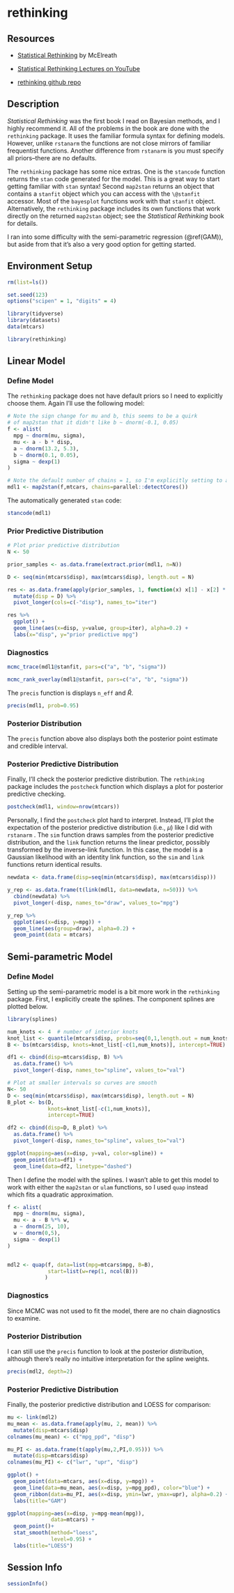 # rethinking {#rethinking}

## Resources

- [Statistical Rethinking](https://xcelab.net/rm/statistical-rethinking/) by McElreath

- [Statistical Rethinking Lectures on YouTube](https://www.youtube.com/channel/UCNJK6_DZvcMqNSzQdEkzvzA/featured)

- [rethinking github repo](https://github.com/rmcelreath/rethinking)

## Description

_Statistical Rethinking_ was the first book I read on Bayesian methods, and I highly recommend it. All of the problems in the book are done with the `rethinking` package. It uses the familiar formula syntax for defining models. However, unlike `rstanarm` the functions are not close mirrors of familiar frequentist functions. Another difference from `rstanarm` is you must specify all priors--there are no defaults. 

The `rethinking` package has some nice extras. One is the `stancode` function returns the `stan` code generated for the model.  This is a great way to start getting familiar with `stan` syntax! Second `map2stan` returns an object that contains a `stanfit` object which you can access with the `\@stanfit` accessor.  Most of the `bayesplot` functions work with that `stanfit` object. Alternatively, the `rethinking` package includes its own functions that work directly on the returned `map2stan` object; see the _Statistical Rethinking_ book for details.

I ran into some difficulty with the semi-parametric regression (\@ref(GAM)), but aside from that it's also a very good option for getting started.

## Environment Setup

```r
rm(list=ls())

set.seed(123)
options("scipen" = 1, "digits" = 4)

library(tidyverse)
library(datasets)
data(mtcars)

library(rethinking)

```

## Linear Model

### Define Model

The `rethinking` package does not have default priors so I need to explicitly choose them.  Again I'll use the following model:

\begin{align*}
  mpg &\sim N(\mu, \sigma^2) \\
  \mu &= a + b*disp \\
  a &\sim Normal(13.2,5.3^2) \\
  b &\sim Normal(-0.1, 0.05^2) \\
  \sigma &\sim Exponential(1)
\end{align*}

```r
# Note the sign change for mu and b, this seems to be a quirk
# of map2stan that it didn't like b ~ dnorm(-0.1, 0.05)
f <- alist(
  mpg ~ dnorm(mu, sigma),
  mu <- a - b * disp,
  a ~ dnorm(13.2, 5.3),
  b ~ dnorm(0.1, 0.05),
  sigma ~ dexp(1)
)

# Note the default number of chains = 1, so I'm explicitly setting to available cores
mdl1 <- map2stan(f,mtcars, chains=parallel::detectCores())
```

The automatically generated `stan` code:

```r
stancode(mdl1)
```

### Prior Predictive Distribution {#rethinkingprior}

```r
# Plot prior predictive distribution
N <- 50

prior_samples <- as.data.frame(extract.prior(mdl1, n=N))

D <- seq(min(mtcars$disp), max(mtcars$disp), length.out = N)

res <- as.data.frame(apply(prior_samples, 1, function(x) x[1] - x[2] * (D-mean(mtcars$disp)))) %>%
  mutate(disp = D) %>%
  pivot_longer(cols=c(-"disp"), names_to="iter") 

res %>%
  ggplot() +
  geom_line(aes(x=disp, y=value, group=iter), alpha=0.2) +
  labs(x="disp", y="prior predictive mpg")
```

### Diagnostics

```r
mcmc_trace(mdl1@stanfit, pars=c("a", "b", "sigma"))
```


```r
mcmc_rank_overlay(mdl1@stanfit, pars=c("a", "b", "sigma"))
```

The `precis` function is displays `n_eff` and $\widehat{R}$.

```r
precis(mdl1, prob=0.95)
```

### Posterior Distribution

The `precis` function above also displays both the posterior point estimate and credible interval.

### Posterior Predictive Distribution

Finally, I'll check the posterior predictive distribution. The `rethinking` package includes the `postcheck` function which displays a plot for posterior predictive checking.

```r
postcheck(mdl1, window=nrow(mtcars))
```

Personally, I find the `postcheck` plot hard to interpret.  Instead, I'll plot the expectation of the posterior predictive distribution (i.e., $\mu$) like I did with `rstanarm` . The `sim` function draws samples from the posterior predictive distribution, and the `link` function returns the linear predictor, possibly transformed by the inverse-link function. In this case, the model is a Gaussian likelihood with an identity link function, so the `sim` and `link` functions return identical results.

```r
newdata <- data.frame(disp=seq(min(mtcars$disp), max(mtcars$disp)))

y_rep <- as.data.frame(t(link(mdl1, data=newdata, n=50))) %>%
  cbind(newdata) %>%
  pivot_longer(-disp, names_to="draw", values_to="mpg")

y_rep %>%
  ggplot(aes(x=disp, y=mpg)) +
  geom_line(aes(group=draw), alpha=0.2) +
  geom_point(data = mtcars) 
```

## Semi-parametric Model {#GAM}

### Define Model

Setting up the semi-parametric model is a bit more work in the `rethinking` package.  First, I explicitly create the splines.  The component splines are plotted below.

```r
library(splines)

num_knots <- 4  # number of interior knots
knot_list <- quantile(mtcars$disp, probs=seq(0,1,length.out = num_knots))
B <- bs(mtcars$disp, knots=knot_list[-c(1,num_knots)], intercept=TRUE)

df1 <- cbind(disp=mtcars$disp, B) %>%
  as.data.frame() %>%
  pivot_longer(-disp, names_to="spline", values_to="val")

# Plot at smaller intervals so curves are smooth
N<- 50
D <- seq(min(mtcars$disp), max(mtcars$disp), length.out = N)
B_plot <- bs(D, 
             knots=knot_list[-c(1,num_knots)], 
             intercept=TRUE)

df2 <- cbind(disp=D, B_plot) %>%
  as.data.frame() %>%
  pivot_longer(-disp, names_to="spline", values_to="val")

ggplot(mapping=aes(x=disp, y=val, color=spline)) +
  geom_point(data=df1) +
  geom_line(data=df2, linetype="dashed")
```

Then I define the model with the splines.  I wasn't able to get this model to work with either the `map2stan` or `ulam` functions, so I used `quap` instead which fits a quadratic approximation.

```r
f <- alist(
  mpg ~ dnorm(mu, sigma),
  mu <- a - B %*% w,
  a ~ dnorm(25, 10),
  w ~ dnorm(0,5),
  sigma ~ dexp(1)
)


mdl2 <- quap(f, data=list(mpg=mtcars$mpg, B=B),
             start=list(w=rep(1, ncol(B)))
            )
```

### Diagnostics

Since MCMC was not used to fit the model, there are no chain diagnostics to examine. 

### Posterior Distribution

I can still use the `precis` function to look at the posterior distribution, although there's really no intuitive interpretation for the spline weights.

```r
precis(mdl2, depth=2)
```

### Posterior Predictive Distribution

Finally, the posterior predictive distribution and LOESS for comparison:

```r
mu <- link(mdl2)
mu_mean <- as.data.frame(apply(mu, 2, mean)) %>%
  mutate(disp=mtcars$disp)
colnames(mu_mean) <- c("mpg_ppd", "disp")

mu_PI <- as.data.frame(t(apply(mu,2,PI,0.95))) %>%
  mutate(disp=mtcars$disp)
colnames(mu_PI) <- c("lwr", "upr", "disp")

ggplot() +
  geom_point(data=mtcars, aes(x=disp, y=mpg)) +
  geom_line(data=mu_mean, aes(x=disp, y=mpg_ppd), color="blue") +
  geom_ribbon(data=mu_PI, aes(x=disp, ymin=lwr, ymax=upr), alpha=0.2) +
  labs(title="GAM")

ggplot(mapping=aes(x=disp, y=mpg-mean(mpg)),
              data=mtcars) +
  geom_point()+
  stat_smooth(method="loess",
              level=0.95) +
  labs(title="LOESS")

```

## Session Info

```r
sessionInfo()
```


